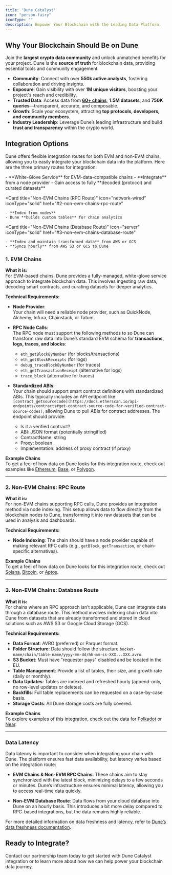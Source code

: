 ```yaml
---
title: 'Dune Catalyst'
icon: "person-fairy"
iconType: ""
description: Empower Your Blockchain with the Leading Data Platform.
---
```

## Why Your Blockchain Should Be on Dune

Join the **largest crypto data community** and unlock unmatched benefits for your project. Dune is the **source of truth** for blockchain data, providing essential tools and community engagement.

- **Community**: Connect with over **550k active analysts**, fostering collaboration and driving insights.
- **Exposure**: Gain visibility with over **1M unique visitors**, boosting your project's reach and credibility.
- **Trusted Data**: Access data from **[60+ chains](/data-catalog/overview)**, **1.5M datasets**, and **750K queries**—transparent, accurate, and composable.
- **Growth**: Scale your ecosystem, attracting **top protocols, developers, and community members**.
- **Industry Leadership**: Leverage Dune’s leading infrastructure and build **trust and transparency** within the crypto world.



## Integration Options

Dune offers flexible integration routes for both EVM and non-EVM chains, allowing you to easily integrate your blockchain data into the platform. Here are the three primary routes for integration:

<CardGroup cols={2}>
  <Card
    title="EVM Chains"
    icon="cube"
    iconType="solid"
    href="#1-evm-chains"
  >
    - **White-Glove Service** for EVM-data-compatible chains  
    - **Integrate** from a node provider  
    - Gain access to fully **decoded (protocol) and curated datasets**  
  </Card>
  
  <Card
    title="Non-EVM Chains (RPC Route)"
    icon="network-wired"
    iconType="solid"
    href="#2-non-evm-chains-rpc-route"
  >
    - **Index from nodes**  
    - Dune **builds custom tables** for chain analytics  
  </Card>
  
  <Card
    title="Non-EVM Chains (Database Route)"
    icon="server"
    iconType="solid"
    href="#3-non-evm-chains-database-route"
  >
    - **Index and maintain transformed data** from AWS or GCS  
    - **Syncs hourly** from AWS S3 or GCS to Dune  
  </Card>
</CardGroup>



### 1. EVM Chains

**What it is:**  
For EVM-based chains, Dune provides a fully-managed, white-glove service approach to integrate blockchain data. This involves ingesting raw data, decoding smart contracts, and curating datasets for deeper analytics. 

**Technical Requirements:**

- **Node Provider**:  
  Your chain will need a reliable node provider, such as QuickNode, Alchemy, Infura, Chainstack, or Tatum.

- **RPC Node Calls**:  
  The RPC node must support the following methods to so Dune can transform raw data into Dune’s standard EVM schema for **transactions, logs, traces, and blocks**:
  - `eth_getBlockByNumber` (for blocks/transactions)
  - `eth_getBlockReceipts` (for logs)
  - `debug_traceBlockByNumber` (for traces)
  - `eth_getTransactionReceipt` (alternative for logs)
  - `trace_block` (alternative for traces)

- **Standardized ABIs**:  
  Your chain should support smart contract definitions with standardized ABIs. This typically includes an API endpoint like `[contract_getsourcecode](https://docs.etherscan.io/api-endpoints/contracts#get-contract-source-code-for-verified-contract-source-codes)`, allowing Dune to pull ABIs for contract addresses. The endpoint should provide:
  - Is it a verified contract?
  - ABI: JSON format (potentially stringified)
  - ContractName: string
  - Proxy: boolean
  - Implementation: address of proxy contract (if proxy)

**Example Chains**  
To get a feel of how data on Dune looks for this integration route, check out examples like [Ethereum](/data-catalog/evm/ethereum/overview), [Base](/data-catalog/evm/base/overview), or [Polygon](/data-catalog/evm/polygon/overview).

---

### 2. Non-EVM Chains: RPC Route

**What it is:**  
For non-EVM chains supporting RPC calls, Dune provides an integration method via node indexing. This setup allows data to flow directly from the blockchain nodes to Dune, transforming it into raw datasets that can be used in analysis and dashboards.

**Technical Requirements:**

- **Node Indexing**: The chain should have a node provider capable of making relevant RPC calls (e.g., `getBlock`, `getTransaction`, or chain-specific alternatives).

**Example Chains**  
To get a feel of how data on Dune looks for this integration route, check out [Solana](/data-catalog/solana/overview), [Bitcoin](/data-catalog/bitcoin/overview), or [Aptos](/data-catalog/aptos/overview).

---

### 3. Non-EVM Chains: Database Route

**What it is:**  
For chains where an RPC approach isn’t applicable, Dune can integrate data through a database route. This method involves indexing chain data into Dune from datasets that are already transformed and stored in cloud solutions such as AWS S3 or Google Cloud Storage (GCS).

**Technical Requirements:**

- **Data Format**: AVRO (preferred) or Parquet format.
- **Folder Structure**: Data should follow the structure `bucket-name/chain/table-name/yyyy-mm-dd/hh-mm-ss-XXX...XXX.avro`.
- **S3 Bucket**: Must have "requester pays" disabled and be located in the EU.
- **Table Management**: Provide a list of tables, their size, and growth rate (daily or monthly).
- **Data Updates**: Tables are indexed and refreshed hourly (append-only, no row-level updates or deletes).
- **Backfills**: Full table replacements can be requested on a case-by-case basis.
- **Storage Costs**: All Dune storage costs are fully covered.

**Example Chains**  
To explore examples of this integration, check out the data for [Polkadot](/data-catalog/substrate/overview) or [Near](/data-catalog/near/overview).

---

### Data Latency

Data latency is important to consider when integrating your chain with Dune. The platform ensures fast data availability, but latency varies based on the integration route:

- **EVM Chains & Non-EVM RPC Chains**: These chains aim to stay synchronized with the latest block, minimizing delays to a few seconds or minutes. Dune’s infrastructure ensures minimal latency, allowing you to access real-time data quickly.

- **Non-EVM Database Route**: Data flows from your cloud database into Dune on an hourly basis. This introduces a bit more delay compared to RPC-based integrations, but the data remains highly reliable.

For more detailed information on data freshness and latency, refer to [Dune’s data freshness documentation](/data-catalog/data-freshness).


## Ready to Integrate?

<CardGroup cols={1}>
  <Card
    title="Have Questions? Ready to Get Started?"
    icon="phone"
    href="https://dune.com/enterprise"
  >
    Contact our partnership team today to get started with Dune Catalyst integration or to learn more about how we can help power your blockchain data journey.
  </Card>
</CardGroup>
